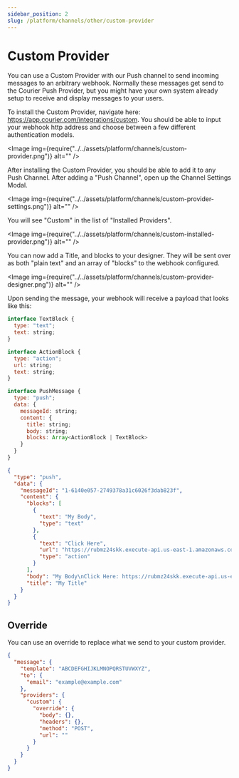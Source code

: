 ```yaml
---
sidebar_position: 2
slug: /platform/channels/other/custom-provider
---
```



# Custom Provider

You can use a Custom Provider with our Push channel to send incoming messages to an arbitrary webhook. Normally these messages get send to the Courier Push Provider, but you might have your own system already setup to receive and display messages to your users.

To install the Custom Provider, navigate here: https://app.courier.com/integrations/custom. You should be able to input your webhook http address and choose between a few different authentication models.

<Image img={require("../../assets/platform/channels/custom-provider.png")} alt="" />

After installing the Custom Provider, you should be able to add it to any Push Channel. After adding a "Push Channel", open up the Channel Settings Modal.

<Image img={require("../../assets/platform/channels/custom-provider-settings.png")} alt="" />

You will see "Custom" in the list of "Installed Providers".

<Image img={require("../../assets/platform/channels/custom-installed-provider.png")} alt="" />

You can now add a Title, and blocks to your designer. They will be sent over as both "plain text" and an array of "blocks" to the webhook configured.

<Image img={require("../../assets/platform/channels/custom-provider-designer.png")} alt="" />

Upon sending the message, your webhook will receive a payload that looks like this:

```js title=TypeScript
interface TextBlock {
  type: "text";
  text: string;
}

interface ActionBlock {
  type: "action";
  url: string;
  text: string;
}

interface PushMessage {
  type: "push";
  data: {
  	messageId: string;
    content: {
      title: string;
      body: string;
      blocks: Array<ActionBlock | TextBlock>
    }
  }
}
```

```json title=JSON
{
  "type": "push",
  "data": {
    "messageId": "1-6140e057-2749378a31c6026f3dab823f",
    "content": {
      "blocks": [
        {
          "text": "My Body",
          "type": "text"
        },
        {
          "text": "Click Here",
          "url": "https://rubmz24skk.execute-api.us-east-1.amazonaws.com/dev/r/c4cf42e6-8cb1-4276-8a90-034ae2f38e65.wefvkrd7sbm0h8j3dtrezbem5qwe",
          "type": "action"
        }
      ],
      "body": "My Body\nClick Here: https://rubmz24skk.execute-api.us-east-1.amazonaws.com/dev/r/c4cf42e6-8cb1-4276-8a90-034ae2f38e65.9kwnzgbapy4914hdedrm4fwdaxjc",
      "title": "My Title"
    }
  }
}
```

## Override

You can use an override to replace what we send to your custom provider.

```json title=JSON
{
  "message": {
    "template": "ABCDEFGHIJKLMNOPQRSTUVWXYZ",
    "to": {
      "email": "example@example.com"
    },
    "providers": {
      "custom": {
        "override": {
          "body": {},
          "headers": {},
          "method": "POST",
          "url": ""
        }
      }
    }
  }
}
```
